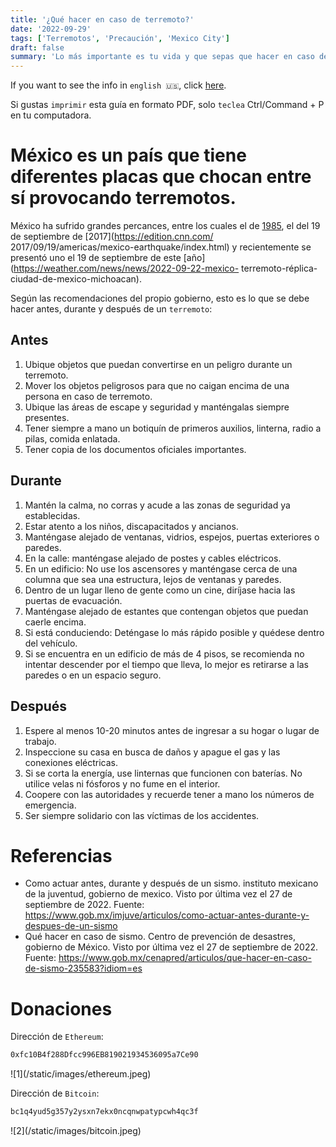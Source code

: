 ```yaml
---
title: '¿Qué hacer en caso de terremoto?'
date: '2022-09-29'
tags: ['Terremotos', 'Precaución', 'Mexico City']
draft: false
summary: 'Lo más importante es tu vida y que sepas que hacer en caso de presenciarlo'
---
```


If you want to see the info in `english 🇺🇸`, click [here](/blog/Info/earthquakes).

Si gustas `imprimir` esta guía en formato PDF, solo `teclea` Ctrl/Command + P en tu computadora.

# México es un país que tiene diferentes placas que chocan entre sí provocando terremotos.

México ha sufrido grandes percances, entre los cuales el de [1985](https://en.wikipedia.org/wiki/1985_Mexico_City_earthquake), el del 19 de septiembre de [2017](https://edition.cnn.com/ 2017/09/19/americas/mexico-earthquake/index.html) y recientemente se presentó uno el 19 de septiembre de este [año](https://weather.com/news/news/2022-09-22-mexico- terremoto-réplica-ciudad-de-mexico-michoacan).

Según las recomendaciones del propio gobierno, esto es lo que se debe hacer antes, durante y después de un `terremoto`:

## Antes

1. Ubique objetos que puedan convertirse en un peligro durante un terremoto.
2. Mover los objetos peligrosos para que no caigan encima de una persona en caso de terremoto.
3. Ubique las áreas de escape y seguridad y manténgalas siempre presentes.
4. Tener siempre a mano un botiquín de primeros auxilios, linterna, radio a pilas, comida enlatada.
5. Tener copia de los documentos oficiales importantes.

## Durante

1. Mantén la calma, no corras y acude a las zonas de seguridad ya establecidas.
2. Estar atento a los niños, discapacitados y ancianos.
3. Manténgase alejado de ventanas, vidrios, espejos, puertas exteriores o paredes.
4. En la calle: manténgase alejado de postes y cables eléctricos.
5. En un edificio: No use los ascensores y manténgase cerca de una columna que sea una estructura, lejos de ventanas y paredes.
6. Dentro de un lugar lleno de gente como un cine, diríjase hacia las puertas de evacuación.
7. Manténgase alejado de estantes que contengan objetos que puedan caerle encima.
8. Si está conduciendo: Deténgase lo más rápido posible y quédese dentro del vehículo.
9. Si se encuentra en un edificio de más de 4 pisos, se recomienda no intentar descender por el tiempo que lleva, lo mejor es retirarse a las paredes o en un espacio seguro.

## Después

1. Espere al menos 10-20 minutos antes de ingresar a su hogar o lugar de trabajo.
2. Inspeccione su casa en busca de daños y apague el gas y las conexiones eléctricas.
3. Si se corta la energía, use linternas que funcionen con baterías. No utilice velas ni fósforos y no fume en el interior.
4. Coopere con las autoridades y recuerde tener a mano los números de emergencia.
5. Ser siempre solidario con las víctimas de los accidentes.

# Referencias

- Como actuar antes, durante y después de un sismo. instituto mexicano de la juventud, gobierno de mexico. Visto por última vez el 27 de septiembre de 2022. Fuente: https://www.gob.mx/imjuve/articulos/como-actuar-antes-durante-y-despues-de-un-sismo
- Qué hacer en caso de sismo. Centro de prevención de desastres, gobierno de México. Visto por última vez el 27 de septiembre de 2022. Fuente: https://www.gob.mx/cenapred/articulos/que-hacer-en-caso-de-sismo-235583?idiom=es

# Donaciones

Dirección de `Ethereum`:

```bash
0xfc10B4f288Dfcc996EB819021934536095a7Ce90
```

<div className="-mx-2 flex flex-wrap overflow-hidden xl:-mx-2">
  <div className="my-1 w-full overflow-hidden px-2 xl:my-1 xl:w-1/2 xl:px-2">
    ![1](/static/images/ethereum.jpeg)
  </div>
</div>

Dirección de `Bitcoin`:

```bash
bc1q4yud5g357y2ysxn7ekx0ncqnwpatypcwh4qc3f
```

<div className="-mx-2 flex flex-wrap overflow-hidden xl:-mx-2">
  <div className="my-1 w-full overflow-hidden px-2 xl:my-1 xl:w-1/2 xl:px-2">
    ![2](/static/images/bitcoin.jpeg)
  </div>
</div>
